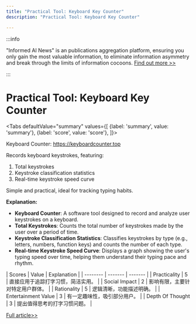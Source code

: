 ```yaml
---
title: "Practical Tool: Keyboard Key Counter"
description: "Practical Tool: Keyboard Key Counter"

---
```



:::info

"Informed AI News" is an publications aggregation platform, ensuring you only gain the most valuable information, to eliminate information asymmetry and break through the limits of information cocoons.  [Find out more >>](/)

:::

# Practical Tool: Keyboard Key Counter


<Tabs
	defaultValue="summary"
	values={[
	{label: 'summary', value: 'summary'},
	{label: 'score', value: 'score'},
]}>
<TabItem value="summary">


Keyboard Counter: https://keyboardcounter.top

Records keyboard keystrokes, featuring:
1. Total keystrokes
2. Keystroke classification statistics
3. Real-time keystroke speed curve

Simple and practical, ideal for tracking typing habits.

**Explanation:**
- **Keyboard Counter**: A software tool designed to record and analyze user keystrokes on a keyboard.
- **Total Keystrokes**: Counts the total number of keystrokes made by the user over a period of time.
- **Keystroke Classification Statistics**: Classifies keystrokes by type (e.g., letters, numbers, function keys) and counts the number of each type.
- **Real-time Keystroke Speed Curve**: Displays a graph showing the user's typing speed over time, helping them understand their typing pace and rhythm.
</TabItem>
<TabItem value="score">
	| Scores     | Value   | Explanation |
	| -------- | ------- | ------- |
	| Practicality  | 5    | 直接应用于追踪打字习惯，简洁实用。    |
	| Social Impact | 2     | 影响有限，主要针对特定用户群体。    |
	| Rationality    | 5    | 逻辑清晰，功能描述明确。    |
	| Entertainment Value    | 3    | 有一定趣味性，吸引部分用户。    |
	| Depth Of Thought    | 3    | 提出值得思考的打字习惯问题。    |
</TabItem>
</Tabs>

[Full article>>](https://github.com/ruanyf/weekly/issues/5199)
